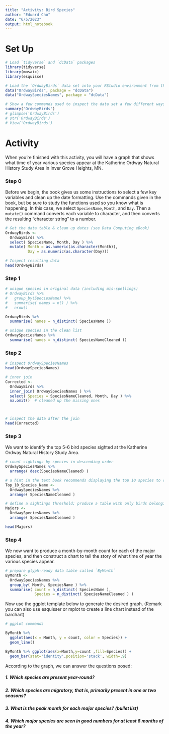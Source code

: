 ```yaml
---
title: "Activity: Bird Species"
author: "Edward Cho"
date: "6/5/2023"
output: html_notebook
---
```



# Set Up

```r
# Load `tidyverse` and `dcData` packages
library(tidyverse)
library(mosaic)
library(esquisse)

# Load the `OrdwayBirds` data set into your RStudio environment from the `dcData` package
data("OrdwayBirds", package = "dcData")
data("OrdwaySpeciesNames", package = "dcData")

# Show a few commands used to inspect the data set a few different ways
summary('OrdwayBirds')
# glimpse('OrdwayBirds')
# str('OrdwayBirds')
# View('OrdwayBirds')

```

# Activity

When you're finished with this activity, you will have a graph that shows what time of year various species appear at the Katherine Ordway Natural History Study Area in Inver Grove Heights, MN.

### Step 0

Before we begin, the book gives us some instructions to select a few key variables and clean up the date formatting.  Use the commands given in the book, but be sure to study the functions used so you know what is happening.  In this case, we select `SpeciesName`, `Month`, and `Day`. Then a `mutate()` command converts each variable to character, and then converts the resulting "character string" to a number.

```r
# Get the data table & clean up dates (see Data Computing eBook)
OrdwayBirds <-
  OrdwayBirds %>%
  select( SpeciesName, Month, Day ) %>%
  mutate( Month = as.numeric(as.character(Month)), 
          Day = as.numeric(as.character(Day)))

# Inspect resulting data
head(OrdwayBirds)

```



### Step 1




```r
# unique species in original data (including mis-spellings)
# OrdwayBirds %>%
#   group_by(SpeciesName) %>%
#   summarise( names = n() ) %>%
#   nrow()

OrdwayBirds %>%
  summarise( names = n_distinct( SpeciesName ))

# unique species in the clean list
OrdwaySpeciesNames %>%
  summarise( names = n_distinct( SpeciesNameCleaned ))

```


### Step 2
  



```r
# inspect OrdwaySpeciesNames
head(OrdwaySpeciesNames)

# inner join
Corrected <-
  OrdwayBirds %>%
  inner_join( OrdwaySpeciesNames ) %>% 
  select( Species = SpeciesNameCleaned, Month, Day ) %>%
  na.omit()  # cleaned up the missing ones



# inspect the data after the join
head(Corrected)
```


### Step 3

We want to identify the top 5-6 bird species sighted at the Katherine Ordway Natural History Study Area.

```r
# count sightings by species in descending order
OrdwaySpeciesNames %>%
  arrange( desc(SpeciesNameCleaned) )

# a hint in the text book recommends displaying the top 10 species to choose our threshold
Top_10_Species_Name <-
  OrdwaySpeciesNames %>%
  arrange( SpeciesNameCleaned )

# define a sightings threshold; produce a table with only birds belonging to major species
Majors <-
  OrdwaySpeciesNames %>%
  arrange( SpeciesNameCleaned )

head(Majors)
```


### Step 4

We now want to produce a month-by-month count for each of the major species, and then construct a chart to tell the story of what time of year the various species appear.

```r
# prepare glyph-ready data table called `ByMonth`
ByMonth <-
  OrdwaySpeciesNames %>%
  group_by( Month, SpeciesName ) %>%
  summarise( count = n_distinct( SpeciesName ),
             Species = n_distinct( SpeciesNameCleaned ) )
```

Now use the ggplot template below to generate the desired graph. (Remark you can also use esquisser or mplot to create a line chart instead of the barchart)



```r
# ggplot commands

ByMonth %>% 
  ggplot(aes(x = Month, y = count, color = Species)) + 
  geom_line()

ByMonth %>% ggplot(aes(x=Month,y=count ,fill=Species)) +
  geom_bar(stat='identity',position='stack', width=.9) 

```

According to the graph, we can answer the questions posed:

##### 1. Which species are present year-round?  



##### 2. Which species are migratory, that is, primarily present in one or two seasons?




##### 3. What is the peak month for each major species? (bullet list)




##### 4. Which major species are seen in good numbers for at least 6 months of the year?



```r

```

